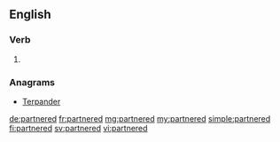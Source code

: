 ==English==

===Verb===
{{head|en|verb form}}

# {{en-past of|partner}}

===Anagrams===
* [[Terpander#English|Terpander]]

[[de:partnered]]
[[fr:partnered]]
[[mg:partnered]]
[[my:partnered]]
[[simple:partnered]]
[[fi:partnered]]
[[sv:partnered]]
[[vi:partnered]]